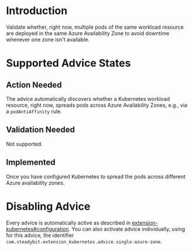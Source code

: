 # Introduction
Validate whether, right now, multiple pods of the same workload resource are deployed in the same Azure Availability Zone to avoid downtime whenever one zone isn't available.

# Supported Advice States
## Action Needed
The advice automatically discovers whether a Kubernetes workload resource, right now,  spreads pods across Azure Availability Zones, e.g., via a `podAntiAffinity` rule.

## Validation Needed
Not supported.

## Implemented
Once you have configured Kubernetes to spread the pods across different Azure availability zones.

# Disabling Advice
Every advice is automatically active as described in [extension-kubernetes#configuration](https://github.com/steadybit/extension-kubernetes/?tab=readme-ov-file#configuration).
You can also activate advice individually, using for this advice, the identifier `com.steadybit.extension_kubernetes.advice.single-azure-zone`.
